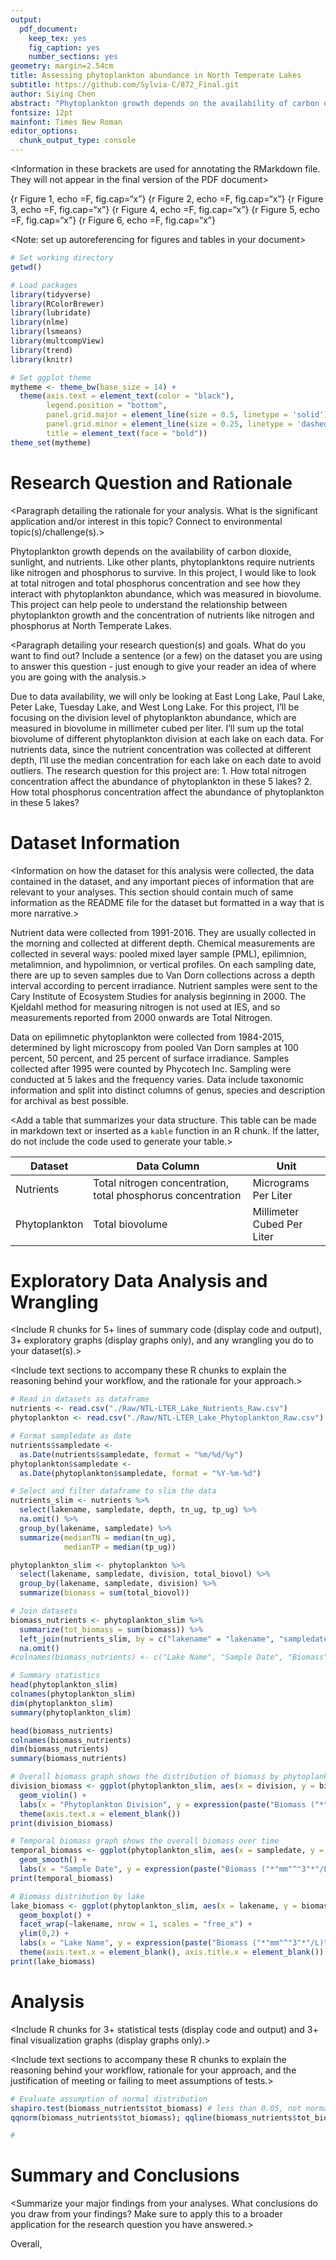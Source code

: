 ```yaml
---
output: 
  pdf_document:
    keep_tex: yes
    fig_caption: yes
    number_sections: yes
geometry: margin=2.54cm
title: Assessing phytoplankton abundance in North Temperate Lakes
subtitle: https://github.com/Sylvia-C/872_Final.git
author: Siying Chen
abstract: "Phytoplankton growth depends on the availability of carbon dioxide, sunlight, and nutrients. This project uses data from studies on several lakes in the North Temperate Lakes District in Wisconsin, USA as part of the Long Term Ecological Research station established by the National Science Foundation. The purpose of this project is to find out the relationship between phytoplankton abundance (biovolume) and nutrients (nitrogen and phosphorus) using regression analysis. There are 2 datasets used in this project, which are the nutrients dataset and phytoplankton dataset of the lakes."
fontsize: 12pt
mainfont: Times New Roman
editor_options: 
  chunk_output_type: console
---
```

<Information in these brackets are used for annotating the RMarkdown file. They will not appear in the final version of the PDF document>

\newpage
\tableofcontents 
\newpage
\listoftables 

\newpage
\listoffigures 
{r Figure 1, echo =F, fig.cap="x"}
{r Figure 2, echo =F, fig.cap="x"}
{r Figure 3, echo =F, fig.cap="x"}
{r Figure 4, echo =F, fig.cap="x"}
{r Figure 5, echo =F, fig.cap="x"}
{r Figure 6, echo =F, fig.cap="x"}
\newpage

<Setup the global options for the R chunks in your document>

<Note: set up autoreferencing for figures and tables in your document>

```r
# Set working directory
getwd()

# Load packages
library(tidyverse)
library(RColorBrewer)
library(lubridate)
library(nlme)
library(lsmeans)
library(multcompView)
library(trend)
library(knitr)

# Set ggplot theme
mytheme <- theme_bw(base_size = 14) +
  theme(axis.text = element_text(color = "black"), 
        legend.position = "bottom",
        panel.grid.major = element_line(size = 0.5, linetype = 'solid'), 
        panel.grid.minor = element_line(size = 0.25, linetype = 'dashed'),
        title = element_text(face = "bold"))
theme_set(mytheme)
```


# Research Question and Rationale
<Paragraph detailing the rationale for your analysis. What is the significant application and/or interest in this topic? Connect to environmental topic(s)/challenge(s).>

Phytoplankton growth depends on the availability of carbon dioxide, sunlight, and nutrients. Like other plants, phytoplanktons require nutrients like nitrogen and phosphorus to survive. In this project, I would like to look at total nitrogen and total phosphorus concentration and see how they interact with phytoplankton abundance, which was measured in biovolume. This project can help peole to understand the relationship between phytoplankton growth and the concentration of nutrients like nitrogen and phosphorus at North Temperate Lakes. 

<Paragraph detailing your research question(s) and goals. What do you want to find out? Include a sentence (or a few) on the dataset you are using to answer this question - just enough to give your reader an idea of where you are going with the analysis.>

Due to data availability, we will only be looking at East Long Lake, Paul Lake, Peter Lake, Tuesday Lake, and West Long Lake. For this project, I'll be focusing on the division level of phytoplankton abundance, which are measured in biovolume in millimeter cubed per liter. I'll sum up the total biovolume of different phytoplankton division at each lake on each data. For nutrients data, since the nutrient concentration was collected at different depth, I'll use the median concentration for each lake on each date to avoid outliers.
The research question for this project are:
1. How total nitrogen concentration affect the abundance of phytoplankton in these 5 lakes?
2. How total phosphorus concentration affect the abundance of phytoplankton in these 5 lakes?

\newpage

# Dataset Information
<Information on how the dataset for this analysis were collected, the data contained in the dataset, and any important pieces of information that are relevant to your analyses. This section should contain much of same information as the README file for the dataset but formatted in a way that is more narrative.>

Nutrient data were collected from 1991-2016. They are usually collected in the morning and collected at different depth. Chemical measurements are collected in several ways: pooled mixed layer sample (PML), epilimnion, metalimnion, and hypolimnion, or vertical profiles. On each sampling date, there are up to seven samples due to Van Dorn collections across a depth interval according to percent irradiance. Nutrient samples were sent to the Cary Institute of Ecosystem Studies for analysis beginning in 2000. The Kjeldahl method for measuring nitrogen is not used at IES, and so measurements reported from 2000 onwards are Total Nitrogen.

Data on epilimnetic phytoplankton were collected from 1984-2015, determined by light microscopy from pooled Van Dorn samples at 100 percent, 50 percent, and 25 percent of surface irradiance. Samples collected after 1995 were counted by Phycotech Inc. Sampling were conducted at 5 lakes and the frequency varies. Data include taxonomic information and split into distinct columns of genus, species and description for archival as best possible.

<Add a table that summarizes your data structure. This table can be made in markdown text or inserted as a `kable` function in an R chunk. If the latter, do not include the code used to generate your table.>

Dataset       | Data Column                                                  | Unit
--------------|--------------------------------------------------------------|---------------------------
Nutrients     | Total nitrogen concentration, total phosphorus concentration | Micrograms Per Liter
Phytoplankton | Total biovolume                                              | Millimeter Cubed Per Liter

\newpage

# Exploratory Data Analysis and Wrangling
<Include R chunks for 5+ lines of summary code (display code and output), 3+ exploratory graphs (display graphs only), and any wrangling you do to your dataset(s).> 

<Include text sections to accompany these R chunks to explain the reasoning behind your workflow, and the rationale for your approach.>

```r
# Read in datasets as dataframe
nutrients <- read.csv("./Raw/NTL-LTER_Lake_Nutrients_Raw.csv")
phytoplankton <- read.csv("./Raw/NTL-LTER_Lake_Phytoplankton_Raw.csv")

# Format sampledate as date
nutrients$sampledate <- 
  as.Date(nutrients$sampledate, format = "%m/%d/%y")
phytoplankton$sampledate <- 
  as.Date(phytoplankton$sampledate, format = "%Y-%m-%d")

# Select and filter dataframe to slim the data
nutrients_slim <- nutrients %>%
  select(lakename, sampledate, depth, tn_ug, tp_ug) %>%
  na.omit() %>%
  group_by(lakename, sampledate) %>%
  summarize(medianTN = median(tn_ug),
            medianTP = median(tp_ug))

phytoplankton_slim <- phytoplankton %>%
  select(lakename, sampledate, division, total_biovol) %>%
  group_by(lakename, sampledate, division) %>%
  summarize(biomass = sum(total_biovol))

# Join datasets
biomass_nutrients <- phytoplankton_slim %>%
  summarize(tot_biomass = sum(biomass)) %>%
  left_join(nutrients_slim, by = c("lakename" = "lakename", "sampledate" = "sampledate")) %>%
  na.omit()
#colnames(biomass_nutrients) <- c("Lake Name", "Sample Date", "Biomass", "Median TN", "Median TP")

# Summary statistics
head(phytoplankton_slim)
colnames(phytoplankton_slim)
dim(phytoplankton_slim)
summary(phytoplankton_slim)

head(biomass_nutrients)
colnames(biomass_nutrients)
dim(biomass_nutrients)
summary(biomass_nutrients)
```

```r
# Overall biomass graph shows the distribution of biomass by phytoplankton division
division_biomass <- ggplot(phytoplankton_slim, aes(x = division, y = biomass, color = division)) +
  geom_violin() +
  labs(x = "Phytoplankton Division", y = expression(paste("Biomass ("*"mm"^"3"*"/L)"))) +
  theme(axis.text.x = element_blank())
print(division_biomass)
```

```r
# Temporal biomass graph shows the overall biomass over time
temporal_biomass <- ggplot(phytoplankton_slim, aes(x = sampledate, y = biomass, color = division)) +
  geom_smooth() +
  labs(x = "Sample Date", y = expression(paste("Biomass ("*"mm"^"3"*"/L)")))
print(temporal_biomass)
```

```r
# Biomass distribution by lake
lake_biomass <- ggplot(phytoplankton_slim, aes(x = lakename, y = biomass, fill = division)) +
  geom_boxplot() +
  facet_wrap(~lakename, nrow = 1, scales = "free_x") +
  ylim(0,2) +
  labs(x = "Lake Name", y = expression(paste("Biomass ("*"mm"^"3"*"/L)"))) +
  theme(axis.text.x = element_blank(), axis.title.x = element_blank())
print(lake_biomass)
```
\newpage

# Analysis
<Include R chunks for 3+ statistical tests (display code and output) and 3+ final visualization graphs (display graphs only).>

<Include text sections to accompany these R chunks to explain the reasoning behind your workflow, rationale for your approach, and the justification of meeting or failing to meet assumptions of tests.>

```r
# Evaluate assumption of normal distribution
shapiro.test(biomass_nutrients$tot_biomass) # less than 0.05, not normally distributed
qqnorm(biomass_nutrients$tot_biomass); qqline(biomass_nutrients$tot_biomass)

#
```

\newpage

# Summary and Conclusions
<Summarize your major findings from your analyses. What conclusions do you draw from your findings? Make sure to apply this to a broader application for the research question you have answered.>

Overall,


